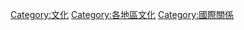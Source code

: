 {{catmore}}

[[Category:文化|Category:文化]]
[[Category:各地區文化|Category:各地區文化]]
[[Category:國際關係|Category:國際關係]]